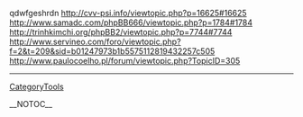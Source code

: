 qdwfgeshrdn http://cvv-psi.info/viewtopic.php?p=16625#16625 http://www.samadc.com/phpBB666/viewtopic.php?p=1784#1784 http://trinhkimchi.org/phpBB2/viewtopic.php?p=7744#7744 http://www.servineo.com/foro/viewtopic.php?f=2&t=209&sid=b01247973b1b5575112819432257c505 http://www.paulocoelho.pl/forum/viewtopic.php?TopicID=305
----
[[CategoryTools]]

__NOTOC__